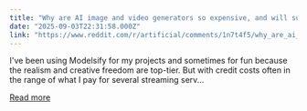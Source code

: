 ```yaml
---
title: "Why are AI image and video generators so expensive, and will subscription costs ever come down?"
date: "2025-09-03T22:31:58.000Z"
link: "https://www.reddit.com/r/artificial/comments/1n7t4f5/why_are_ai_image_and_video_generators_so/"
---
```


I've been using Modelsify for my projects and sometimes for fun because the realism and creative freedom are top-tier. But with credit costs often in the range of what I pay for several streaming serv...

[Read more](https://www.reddit.com/r/artificial/comments/1n7t4f5/why_are_ai_image_and_video_generators_so/)
